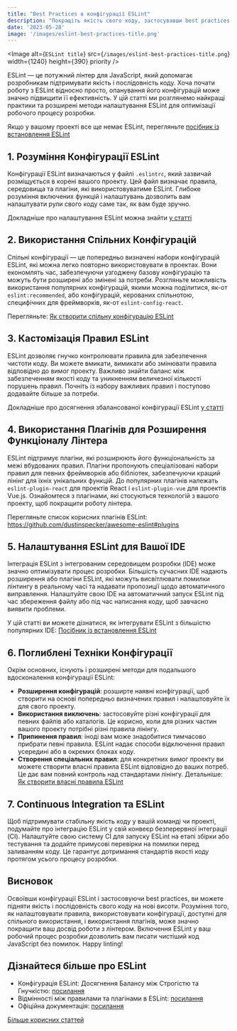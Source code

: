 ```yaml
---
title: "Best Practices в конфігурації ESLint"
description: "Покращіть якість свого коду, застосувавши best practices та освоївши конфігурацію ESLint."
date: '2023-05-28'
image: '/images/eslint-best-practices-title.png'
---
```


<Image
    alt={`ESLint title`}
    src={`/images/eslint-best-practices-title.png`}
    width={1240}
    height={390}
    priority
/>

ESLint — це потужний лінтер для JavaScript, який допомагає розробникам підтримувати якість і послідовність коду. Хоча почати роботу з ESLint відносно просто, опанування його конфігурацій може значно підвищити її ефективність. У цій статті ми розглянемо найкращі практики та розширені методи налаштування ESLint для оптимізації робочого процесу розробки.

Якщо у вашому проекті все ще немає ESLint, перегляньте [посібник із встановлення ESLint](eslint-setup)

## 1. Розуміння Конфігурації ESLint
Конфігурації ESLint визначаються у файлі `.eslintrc`, який зазвичай розміщується в корені вашого проекту. Цей файл визначає правила, середовища та плагіни, які використовуватиме ESLint. Глибоке розуміння включених функцій і налаштувань дозволить вам налаштувати рули свого коду саме так, як вам буде зручно.

Докладніше про налаштування ESLint можна знайти [у статті](https://eslint.org/docs/latest/use/configure/)

## 2. Використання Спільних Конфігурацій

Спільні конфігурації — це попередньо визначені набори конфігурацій ESLint, які можна легко повторно використовувати в проектах. Вони економлять час, забезпечуючи узгоджену базову конфігурацію та можуть бути розширені або змінені за потреби. Розгляньте можливість використання популярних конфігурацій, якими можна поділитися, як-от `eslint:recommended`, або конфігурацій, керованих спільнотою, специфічних для фреймворків, як-от `eslint-config-react`.

Перегляньте: [Як створити спільну конфігурацію ESLint](https://eslint.org/docs/latest/extend/shareable-configs)

## 3. Кастомізація Правил ESLint

ESLint дозволяє гнучко контролювати правила для забезпечення чистоти коду. Ви можете вмикати, вимикати або змінювати правила відповідно до вимог проекту. Важливо знайти баланс між забезпеченням якості коду та уникненням величезної кількості порушень правил. Почніть із набору важливих правил і поступово додавайте більше за потреби.

Докладніше про досягнення збалансованої конфігурації ESLint [у статті](eslint-rule-balance)

## 4. Використання Плагінів для Розширення Функціоналу Лінтера

ESLint підтримує плагіни, які розширюють його функціональність за межі вбудованих правил. Плагіни пропонують спеціалізовані набори правил для певних фреймворків або бібліотек, забезпечуючи кращий лінінг для їхніх унікальних функцій. До популярних плагінів належать `eslint-plugin-react` для проектів React і `eslint-plugin-vue` для проектів Vue.js. Ознайомтеся з плагінами, які стосуються технологій з вашого проекту, щоб покращити роботу лінтера.

Перегляньте список корисних плагінів ESLint: https://github.com/dustinspecker/awesome-eslint#plugins

## 5. Налаштування ESLint для Вашої IDE

Інтеграція ESLint з інтегрованим середовищем розробки (IDE) може значно оптимізувати процес розробки. Більшість сучасних IDE надають розширення або плагіни ESLint, які можуть висвітлювати помилки лінтингу в реальному часі та надавати пропозиції щодо автоматичного виправлення. Налаштуйте свою IDE на автоматичний запуск ESLint під час збереження файлу або під час написання коду, щоб завчасно виявити проблеми.

У цій статті ви можете дізнатися, як інтегрувати ESLint з більшістю популярних IDE: [Посібник із встановлення ESLint](eslint-setup)

## 6. Поглиблені Техніки Конфігурації

Окрім основних, існують і розширені методи для подальшого вдосконалення конфігурації ESLint:

- **Розширення конфігурацій**: розширте наявні конфігурації, щоб створити на основі попередньо визначених правил і налаштовуйте їх для свого проекту.
- **Використання виключень**: застосовуйте різні конфігурації для певних файлів або каталогів. Це корисно, коли для різних частин вашого проекту потрібні різні правила лінінгу.
- **Припинення правил**: іноді вам може знадобитися тимчасово прибрати певні правила. ESLint надає способи відключення правил усередині або в окремих блоках коду.
- **Створення спеціальних правил**: для конкретних вимог проекту ви можете створити власні правила ESLint відповідно до ваших потреб. Це дає вам повний контроль над стандартами лінінгу. Детальніше: [Як створити власні правила ESLint](https://eslint.org/docs/latest/extend/custom-rules)

## 7. Continuous Integration та ESLint

Щоб підтримувати стабільну якість коду у вашій команді чи проекті, подумайте про інтеграцію ESLint у свій конвеєр безперервної інтеграції (CI). Налаштуйте свою систему CI для запуску ESLint на етапі збірки або тестування та додайте примусові перевірки на помилки перед заливанням коду. Це гарантує дотримання стандартів якості коду протягом усього процесу розробки.

## Висновок

Освоївши конфігурації ESLint і застосовуючи best practices, ви можете підняти якість і послідовність свого коду на нові висоти. Розуміння того, як налаштовувати правила, використовувати конфігурації, доступні для спільного використання, і використання плагінів, може значно покращити ваш досвід роботи з лінтером. Включення ESLint у ваш робочий процес розробки дозволить вам писати чистіший код JavaScript без помилок. Happy linting!

## Дізнайтеся більше про ESLint

- Конфігурація ESLint: Досягнення Балансу між Строгістю та Гнучкістю: [посилання](eslint-rule-balance)
- Відмінності між правилами та плагінами в ESLint: [посилання](eslint-rules-vs-plugins)
- Офіційна документація: [посилання](https://eslint.org/docs/latest/)

[Більше корисних статтей](/)

